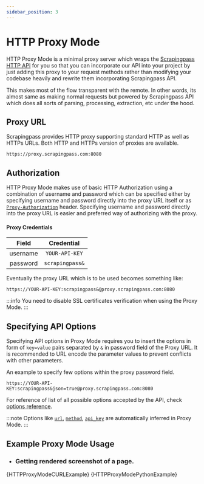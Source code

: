 ```yaml
---
sidebar_position: 3
---
```


# HTTP Proxy Mode

HTTP Proxy Mode is a minimal proxy server which wraps the [Scrapingpass HTTP API](/getting-started/scrapingpass-api#http-rest-api) for you so that you can incorporate our API into your project by just adding this proxy to your request methods rather than modifying your codebase heavily and rewrite them incorporating Scrapingpass API.

This makes most of the flow transparent with the remote. In other words, its almost same as making normal requests but powered by Scrapingpass API which does all sorts of parsing, processing, extraction, etc under the hood.


## Proxy URL

Scrapingpass provides HTTP proxy supporting standard HTTP as well as HTTPs URLs. Both HTTP and HTTPs version of proxies are available.

```
https://proxy.scrapingpass.com:8080
```

## Authorization

HTTP Proxy Mode makes use of basic HTTP Authorization using a combination of username and password which can be specified either by specifying username and password directly into the proxy URL itself or as [`Proxy-Authorization`](https://developer.mozilla.org/en-US/docs/Web/HTTP/Headers/Proxy-Authorization) header. Specifying username and password directly into the proxy URL is easier and preferred way of authorizing with the proxy.

#### Proxy Credentials

|   Field  |   Credential   |
|:--------:|:--------------:|
| username | `YOUR-API-KEY` |
| password | `scrapingpass&` |

Eventually the proxy URL which is to be used becomes something like:

```
https://YOUR-API-KEY:scrapingpass&@proxy.scrapingpass.com:8080
```

:::info
You need to disable SSL certificates verification when using the Proxy Mode.
:::

## Specifying API Options

Specifying API options in Proxy Mode requires you to insert the options in form of `key=value` pairs separated by `&` in password field of the Proxy URL. It is recommended to URL encode the parameter values to prevent conflicts with other parameters.

An example to specify few options within the proxy password field.

```
https://YOUR-API-KEY:scrapingpass&json=true@proxy.scrapingpass.com:8080
```

For reference of list of all possible options accepted by the API, check [options reference](/getting-started/api-reference#options-reference).

:::note
Options like [`url`](/getting-started/api-reference#url), [`method`](/getting-started/api-reference#method), [`api_key`](/getting-started/api-reference#api_key) are automatically inferred in Proxy Mode.
:::


## Example Proxy Mode Usage

- ### Getting rendered screenshot of a page.

<Tabs>
    <TabItem value="curl" label="cURL" default>
        <CodeBlock className="language-shell">{HTTPProxyModeCURLExample}</CodeBlock>
    </TabItem>
    <TabItem value="python" label="Python">
        <CodeBlock className="language-python">{HTTPProxyModePythonExample}</CodeBlock>
    </TabItem>
</Tabs>
